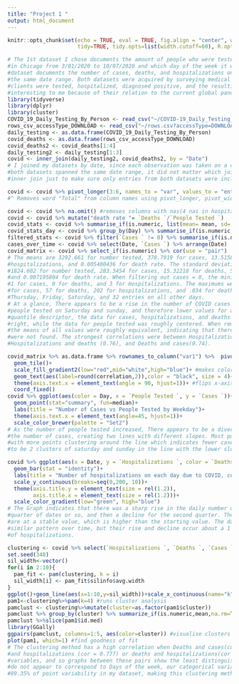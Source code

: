 ```yaml
---
title: "Project 1 "
output: html_document
---
```



```r
knitr::opts_chunk$set(echo = TRUE, eval = TRUE, fig.align = "center", warning = F, message = F,
                      tidy=TRUE, tidy.opts=list(width.cutoff=60), R.options=list(max.print=100))
```

```r
# The 1st dataset I chose documents the amount of people who were tested on each day 
#in Chicago from 3/01/2020 to 10/07/2020 and which day of the week it was. The second 
#dataset documents the number of cases, deaths, and hospitalizations on each day across 
#the same date range. Both datasets were acquired by surveying medical providers for which of their
#clients were tested, hospitalized, diagnosed positive, and the resulting deaths. The datasets were
#interesting to me because of their relation to the current global pandemic.
library(tidyverse)
library(dplyr)
library(cluster)
COVID_19_Daily_Testing_By_Person <- read_csv("~/COVID-19_Daily_Testing_-_By_Person.csv")
rows_csv_accessType_DOWNLOAD <- read_csv("~/rows.csv?accessType=DOWNLOAD.csv")
daily_testing <- as.data.frame(COVID_19_Daily_Testing_By_Person)
covid_deaths <- as.data.frame(rows_csv_accessType_DOWNLOAD)
covid_deaths2 <- covid_deaths[1:4]
daily_testing2 <- daily_testing[1:3]
covid <- inner_join(daily_testing2, covid_deaths2, by = "Date")
# I joined my datasets by date, since each observation was taken on a different day. Since 
#both datasets spanned the same date range, it did not matter which join I used. I chose 
#inner join just to make sure only entries from both datasets were included.
```




```r
covid <- covid %>% pivot_longer(3:6, names_to = "var", values_to = "entries") %>% separate(var, into=c("var","total"), sep = "-") %>% select(-c("total")) %>% pivot_wider(names_from = "var", values_from = "entries")
#^ Removes word "Total" from column names using pivot_longer, pivot_wider, and separate functions.
```


```r
covid <- covid %>% na.omit() #removes columns with nas(4 nas in hospitalizations, 1 na in Date/Day)
covid <- covid %>% mutate("death rate "= `Deaths `/`People Tested `)
covid_stats <- covid %>% summarise_if(is.numeric, list(mean= mean, sd= sd, minumum= min, maximum= max, quantile= quantile, n_entries = length))
covid_stats_day <- covid %>% group_by(Day) %>% summarise_if(is.numeric, list(mean= mean, sd= sd, variance= var, minumum= min, maximum= max, quantile= quantile, n_entries = length))
filtered_stats <- covid %>% filter(`Cases ` != 0) %>% summarise_if(is.numeric, list(mean= mean, sd= sd, variance= var, minumum= min, maximum= max, quantile= quantile, n_entries = length))
cases_over_time <- covid %>% select(Date, `Cases `) %>% arrange(Date)
covid_matrix <- covid %>% select_if(is.numeric) %>% cor(use = "pair")
# The means are 3292.661 for number tested, 378.7919 for cases, 13.51584 for deaths, 52.34842 for 
#hospitalizations, and 0.005400436 for death rate. The standard deviations of each variable are 
#1824.602 for number tested, 283.3454 for cases, 15.32218 for deaths, 55.98954 for hospitalization,
#and 0.007195804 for death rate. When filtering out cases = 0, the minimums were 13 for people tested
#1 for cases, 0 for deaths, and 3 for Hospitalizations. The maximums were 6682 for people tested, 1467 
#for cases, 57 for deaths, 202 for hospitalizations, and .034 for death rate. There were 31 entries on
#Thursday, Friday, Saturday, and 32 entries on all other days.
# At a glance, There appears to be a rise in the number of COVID cases over time. There were fewer
#people tested on Saturday and sunday, and therefore lower values for all numeric variables. According to the 
#quantile descriptor, the data for cases, hospitalizations, and deaths for each day was skewed 
#right, while the data for people tested was roughly centered. When removing entries where cases = 0,
#the means of all values were roughly equivalent, indicating that there were not many days that cases 
#were not found. The strongest correlations were between Hospitalizations and death rate(0.78),
#Hospitalizations and deaths (0.76), and Deaths and cases(0.74).
```



```r
covid_matrix %>% as.data.frame %>% rownames_to_column("var1") %>%  pivot_longer(-1,names_to="var2",values_to="correlation") %>% ggplot(aes(var1,var2,fill=correlation))+  
  geom_tile()+
  scale_fill_gradient2(low="red",mid="white",high="blue")+ #makes colors!  
  geom_text(aes(label=round(correlation,2)),color = "black", size = 4)+ #overlay values
  theme(axis.text.x = element_text(angle = 90, hjust=1))+ #flips x-axis labels
  coord_fixed() 
covid %>% ggplot(aes(color = Day, x = `People Tested `, y = `Cases `))+ 
  geom_point(stat="summary", fun=median)+
  labs(title = "Number of Cases vs People Tested by Weekday")+
  theme(axis.text.x = element_text(angle=45, hjust=1))+
  scale_color_brewer(palette = "Set2")
# As the number of people tested increased, There appears to be a divergent pattern in 
#the number of cases, creating two lines with different slopes. Most points fall along these two lines,
#with more points clustering around the line which indicates fewer cases per person tested. There seems 
#to be 2 clusters of saturday and sunday in the line with the lower slope at around 2000 people tested.
```


```r
covid %>% ggplot(aes(x = Date, y = `Hospitalizations `, color = `Deaths `))+
  geom_bar(stat = "identity")+
  labs(title = "Number of hospitalizations on each day due to COVID, colored by death count")+
  scale_y_continuous(breaks=seq(0,200, 10))+
  theme(axis.title.y = element_text(size = rel(1.2)), 
        axis.title.x = element_text(size = rel(1.2)))+
  scale_color_gradient(low="green", high="blue")
# The Graph indicates that there was a sharp rise in the daily number of hospitalizations in the first
#quarter of dates or so, and then a decline for the second quarter. The second half of entries 
#are at a stable value, which is higher than the starting value. The daily number of deaths follow a 
#similar pattern over time, but their rise and decline occur about a 1 month later than th number 
#of hospitalizations.
```


```r
clustering <- covid %>% select(`Hospitalizations `, `Deaths `, `Cases `, `People Tested `, `death rate `) %>% scale %>% as.data.frame #selects numeric variables from my dataset and centers them for clustering
set.seed(348) 
sil_width<-vector()
for(i in 2:10){  
  pam_fit <- pam(clustering, k = i)
  sil_width[i] <- pam_fit$silinfo$avg.width  
}
ggplot()+geom_line(aes(x=1:10,y=sil_width))+scale_x_continuous(name="k",breaks=1:10) #helps me find the optimal number of clusters based on sharpest drop in silhouette width.
pam1<-clustering%>%pam(k=4) #runs cluster analysis
pamclust <- clustering%>%mutate(cluster=as.factor(pam1$cluster))
pamclust %>% group_by(cluster) %>% summarize_if(is.numeric,mean,na.rm=T)
pamclust %>%slice(pam1$id.med)
library(GGally)
ggpairs(pamclust, columns=1:5, aes(color=cluster)) #visualise clusters for 5 variables.
plot(pam1, which=1) #find goodness of fit
# The clustering method has a high correlation when Deaths and cases(cor = .744), death rate 
#and hospitalizations (cor = 0.777) or deaths and hospitalizations(cor = 0.762) are the two paired 
#variables, and so graphs between these pairs show the least distinguishable clusters. The clusters
#do not appear to correspond to Days of the week, our categorical variable. Clusters explain 
#89.35% of point variability in my dataset, making this clustering method a marginally strong fit.
```

